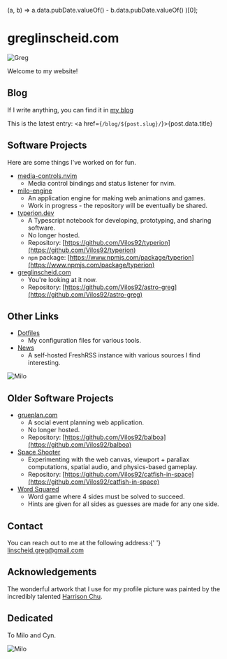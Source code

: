 

<head>
  <BaseHead title={SITE_TITLE} description={SITE_DESCRIPTION} />
</head>

  (a, b) => a.data.pubDate.valueOf() - b.data.pubDate.valueOf()
)[0];

<main>

<Breadcrumbs />

<Prose>

# greglinscheid.com

<Image src="/greg-portrait.jpg" alt="Greg" width={208} height={260} />

Welcome to my website!

## Blog

If I write anything, you can find it in [my blog](/blog)

This is the latest entry: <a href={`/blog/${post.slug}/`}>{post.data.title}</a>

## Software Projects

Here are some things I've worked on for fun.

- [media-controls.nvim](https://github.com/Vilos92/media-controls.nvim)
  - Media control bindings and status listener for nvim.
- [milo-engine](https://milo-engine.vercel.app/?dev)
  - An application engine for making web animations and games.
  - Work in progress - the repository will be eventually be shared.
- [typerion.dev](https://typerion.dev)
  - A Typescript notebook for developing, prototyping, and sharing software.
  - No longer hosted.
  - Repository: [https://github.com/Vilos92/typerion](https://github.com/Vilos92/typerion)
  - `npm` package: [https://www.npmjs.com/package/typerion](https://www.npmjs.com/package/typerion)
- [greglinscheid.com](https://github.com/Vilos92/astro-greg)
  - You're looking at it now.
  - Repository: [https://github.com/Vilos92/astro-greg](https://github.com/Vilos92/astro-greg)

## Other Links

- [Dotfiles](https://github.com/Vilos92/dotfiles)
  - My configuration files for various tools.
- [News](http://news.greglinscheid.com)
  - A self-hosted FreshRSS instance with various sources I find interesting.

<img src="/blog/hello-world.jpg" alt="Milo" class="w-52" />

## Older Software Projects

- [grueplan.com](https://github.com/Vilos92/balboa)
  - A social event planning web application.
  - No longer hosted.
  - Repository: [https://github.com/Vilos92/balboa](https://github.com/Vilos92/balboa)
- [Space Shooter](https://catfish-in-space-vilos92.vercel.app/)
  - Experimenting with the web canvas, viewport + parallax computations, spatial audio, and physics-based gameplay.
  - Repository: [https://github.com/Vilos92/catfish-in-space](https://github.com/Vilos92/catfish-in-space)
- [Word Squared](https://word-squared.vercel.app/)
  - Word game where 4 sides must be solved to succeed.
  - Hints are given for all sides as guesses are made for any one side.

## Contact

<span>
  You can reach out to me at the following address:{' '}
  <a website for Grega href="mailto:linscheid.greg@gmail.com">
    linscheid.greg@gmail.com
  </a>
</span>

## Acknowledgements

The wonderful artwork that I use for my profile picture was painted by the incredibly talented [Harrison Chu](https://www.chuteway.com/).

## Dedicated

To Milo and Cyn.

<img src="/milo-index.jpg" alt="Milo" class="w-52" />

</Prose>
</main>

<Footer />
